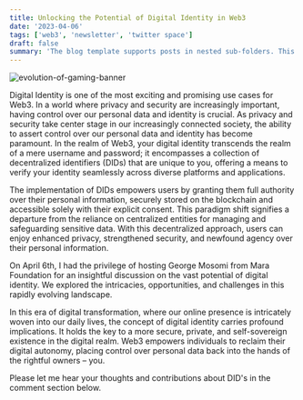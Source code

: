 ```yaml
---
title: Unlocking the Potential of Digital Identity in Web3
date: '2023-04-06'
tags: ['web3', 'newsletter', 'twitter space']
draft: false
summary: 'The blog template supports posts in nested sub-folders. This can be used to group posts of similar content e.g. a multi-part course. This post is itself an example of a nested route!'
---
```


![evolution-of-gaming-banner](/static/images/canada/identity.jpeg)

Digital Identity is one of the most exciting and promising use cases for Web3. In a world where privacy and security are increasingly important, having control over our personal data and identity is crucial. As privacy and security take center stage in our increasingly connected society, the ability to assert control over our personal data and identity has become paramount. In the realm of Web3, your digital identity transcends the realm of a mere username and password; it encompasses a collection of decentralized identifiers (DIDs) that are unique to you, offering a means to verify your identity seamlessly across diverse platforms and applications.

The implementation of DIDs empowers users by granting them full authority over their personal information, securely stored on the blockchain and accessible solely with their explicit consent. This paradigm shift signifies a departure from the reliance on centralized entities for managing and safeguarding sensitive data. With this decentralized approach, users can enjoy enhanced privacy, strengthened security, and newfound agency over their personal information.

On April 6th, I had the privilege of hosting George Mosomi from Mara Foundation for an insightful discussion on the vast potential of digital identity. We explored the intricacies, opportunities, and challenges in this rapidly evolving landscape.

In this era of digital transformation, where our online presence is intricately woven into our daily lives, the concept of digital identity carries profound implications. It holds the key to a more secure, private, and self-sovereign existence in the digital realm. Web3 empowers individuals to reclaim their digital autonomy, placing control over personal data back into the hands of the rightful owners – you.

Please let me hear your thoughts and contributions about DID's in the comment section below.